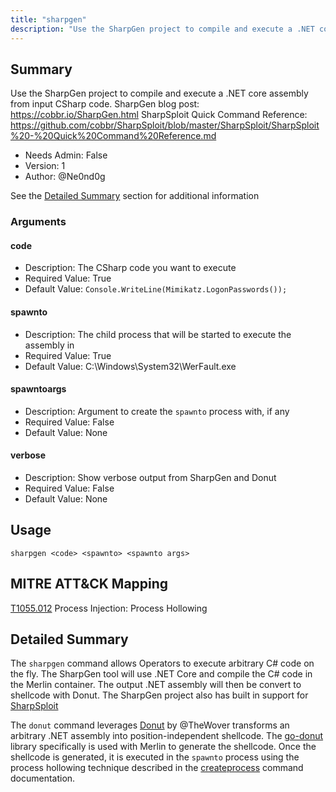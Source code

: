 ```yaml
---
title: "sharpgen"
description: "Use the SharpGen project to compile and execute a .NET core assembly from input CSharp code."
---
```


## Summary

Use the SharpGen project to compile and execute a .NET core assembly from input CSharp code.
SharpGen blog post: https://cobbr.io/SharpGen.html
SharpSploit Quick Command Reference: https://github.com/cobbr/SharpSploit/blob/master/SharpSploit/SharpSploit%20-%20Quick%20Command%20Reference.md

- Needs Admin: False  
- Version: 1  
- Author: @Ne0nd0g

See the [Detailed Summary](#detailed-summary) section for additional information

### Arguments

#### code

- Description: The CSharp code you want to execute
- Required Value: True
- Default Value: `Console.WriteLine(Mimikatz.LogonPasswords());`

#### spawnto

- Description: The child process that will be started to execute the assembly in
- Required Value: True
- Default Value: C:\Windows\System32\WerFault.exe

#### spawntoargs

- Description: Argument to create the `spawnto` process with, if any
- Required Value: False
- Default Value: None

#### verbose

- Description: Show verbose output from SharpGen and Donut
- Required Value: False
- Default Value: None

## Usage

```
sharpgen <code> <spawnto> <spawnto args>
```

## MITRE ATT&CK Mapping

[T1055.012](https://attack.mitre.org/techniques/T1055/012/) Process Injection: Process Hollowing

## Detailed Summary

The `sharpgen` command allows Operators to execute arbitrary C# code on the fly. The SharpGen tool will use .NET Core 
and compile the C# code in the Merlin container. The output .NET assembly will then be convert to shellcode with Donut.
The SharpGen project also has built in support for [SharpSploit](https://github.com/cobbr/SharpSploit)

The `donut` command leverages [Donut](https://github.com/TheWover/donut) by @TheWover transforms an arbitrary .NET 
assembly into position-independent shellcode.
The [go-donut](https://github.com/Binject/go-donut) library specifically is used with Merlin to generate the shellcode.
Once the shellcode is generated, it is executed in the `spawnto` process using the process hollowing technique described
in the [createprocess](./../createprocess) command documentation.